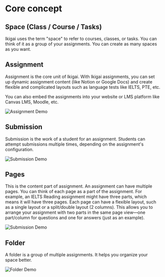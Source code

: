 # Core concept

## Space (Class / Course / Tasks)

Ikigai uses the term "space" to refer to courses, classes, or tasks.
You can think of it as a group of your assignments.
You can create as many spaces as you want.

## Assignment

Assignment is the core unit of Ikigai.
With Ikigai assignments, you can set up dynamic assignment content (like Notion or Google Docs) and
create flexible and complicated layouts such as language tests like IELTS, PTE, etc.

You can also embed the assignments into your website or LMS platform like Canvas LMS, Moodle, etc.

![Assignment Demo](/assignment_demo.png)

## Submission

Submission is the work of a student for an assignment.
Students can attempt submissions multiple times, depending on the assignment's configuration.

![Submission Demo](/submission_demo.png)

## Pages

This is the content part of assignment. An assignment can have multiple pages.
You can think of each page as a part of the assignment. For example, an IELTS Reading assignment might have three parts, which means it will have three pages.
Each page can have a flexible layout, such as a single layout or a split/double layout (2 columns).
This allows you to arrange your assignment with two parts in the same page view—one part/column for questions and one for answers (just as an example).

![Submission Demo](/page_demo.png)

## Folder

A folder is a group of multiple assignments. It helps you organize your space better.

![Folder Demo](/folder_demo.png)
